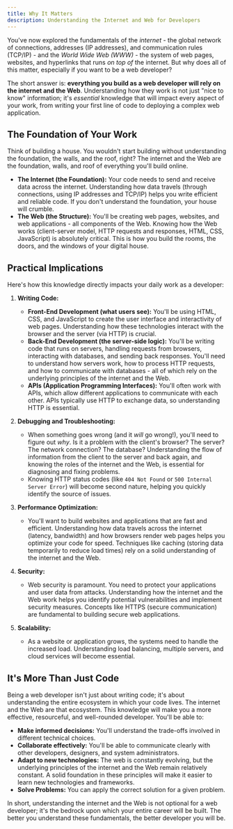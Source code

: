 ```yaml
---
title: Why It Matters
description: Understanding the Internet and Web for Developers
---
```


You've now explored the fundamentals of the _internet_ - the global network of connections, addresses (IP addresses), and communication rules (TCP/IP) - and the _World Wide Web (WWW)_ - the system of web pages, websites, and hyperlinks that runs _on top of_ the internet.
But why does all of this matter, especially if you want to be a web developer?

The short answer is: **everything you build as a web developer will rely on the internet and the Web**.
Understanding how they work is not just "nice to know" information; it's _essential_ knowledge that will impact every aspect of your work, from writing your first line of code to deploying a complex web application.

## The Foundation of Your Work

Think of building a house. You wouldn't start building without understanding the foundation, the walls, and the roof, right?
The internet and the Web are the foundation, walls, and roof of everything you'll build online.

- **The Internet (the Foundation):** Your code needs to send and receive data across the internet.
  Understanding how data travels (through connections, using IP addresses and TCP/IP) helps you write efficient and reliable code.
  If you don't understand the foundation, your house will crumble.
- **The Web (the Structure):** You'll be creating web pages, websites, and web applications - all components of the Web.
  Knowing how the Web works (client-server model, HTTP requests and responses, HTML, CSS, JavaScript) is absolutely critical.
  This is how you build the rooms, the doors, and the windows of your digital house.

## Practical Implications

Here's how this knowledge directly impacts your daily work as a developer:

1.  **Writing Code:**

    - **Front-End Development (what users see):** You'll be using HTML, CSS, and JavaScript to create the user interface and interactivity of web pages.
      Understanding how these technologies interact with the browser and the server (via HTTP) is crucial.
    - **Back-End Development (the server-side logic):** You'll be writing code that runs on servers, handling requests from browsers, interacting with databases, and sending back responses.
      You'll need to understand how servers work, how to process HTTP requests, and how to communicate with databases - all of which rely on the underlying principles of the internet and the Web.
    - **APIs (Application Programming Interfaces):** You'll often work with APIs, which allow different applications to communicate with each other.
      APIs typically use HTTP to exchange data, so understanding HTTP is essential.

2.  **Debugging and Troubleshooting:**

    - When something goes wrong (and it _will_ go wrong!), you'll need to figure out _why_.
      Is it a problem with the client's browser? The server? The network connection? The database? Understanding the flow of information from the client to the server and back again, and knowing the roles of the internet and the Web, is essential for diagnosing and fixing problems.
    - Knowing HTTP status codes (like `404 Not Found` or `500 Internal Server Error`) will become second nature, helping you quickly identify the source of issues.

3.  **Performance Optimization:**

    - You'll want to build websites and applications that are fast and efficient.
      Understanding how data travels across the internet (latency, bandwidth) and how browsers render web pages helps you optimize your code for speed.
      Techniques like caching (storing data temporarily to reduce load times) rely on a solid understanding of the internet and the Web.

4.  **Security:**

    - Web security is paramount.
      You need to protect your applications and user data from attacks.
      Understanding how the internet and the Web work helps you identify potential vulnerabilities and implement security measures.
      Concepts like HTTPS (secure communication) are fundamental to building secure web applications.

5.  **Scalability:**
    - As a website or application grows, the systems need to handle the increased load.
      Understanding load balancing, multiple servers, and cloud services will become essential.

## It's More Than Just Code

Being a web developer isn't just about writing code; it's about understanding the entire ecosystem in which your code lives.
The internet and the Web are that ecosystem. This knowledge will make you a more effective, resourceful, and well-rounded developer.
You'll be able to:

- **Make informed decisions:** You'll understand the trade-offs involved in different technical choices.
- **Collaborate effectively:** You'll be able to communicate clearly with other developers, designers, and system administrators.
- **Adapt to new technologies:** The web is constantly evolving, but the underlying principles of the internet and the Web remain relatively constant.
  A solid foundation in these principles will make it easier to learn new technologies and frameworks.
- **Solve Problems:** You can apply the correct solution for a given problem.

In short, understanding the internet and the Web is not optional for a web developer; it's the bedrock upon which your entire career will be built.
The better you understand these fundamentals, the better developer you will be.

